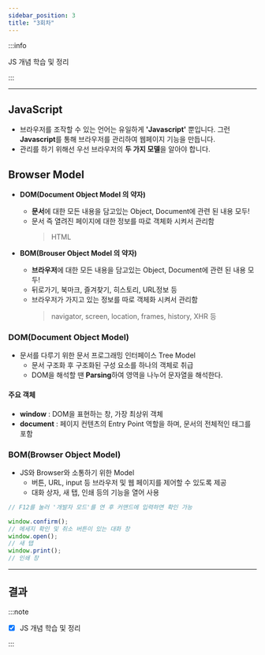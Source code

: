 ```yaml
---
sidebar_position: 3
title: "3회차"
---
```


:::info

JS 개념 학습 및 정리

:::

---

## JavaScript

- 브라우저를 조작할 수 있는 언어는 유일하게 **'Javascript'** 뿐입니다. 그런 **Javascript**를 통해 브라우저를 관리하여 웹페이지 기능을 만듭니다.
- 관리를 하기 위해선 우선 브라우저의 **두 가지 모델**을 알아야 합니다.

## Browser Model

- **DOM(Document Object Model 의 약자)**

  - **문서**에 대한 모든 내용을 담고있는 Object, Document에 관련 된 내용 모두!
  - 문서 즉 열려진 페이지에 대한 정보를 따로 객체화 시켜서 관리함
    > HTML

- **BOM(Brouser Object Model 의 약자)**
  - **브라우저**에 대한 모든 내용을 담고있는 Object, Document에 관련 된 내용 모두!
  - 뒤로가기, 북마크, 즐겨찾기, 히스토리, URL정보 등
  - 브라우저가 가지고 있는 정보를 따로 객체화 시켜서 관리함
    > navigator, screen, location, frames, history, XHR 등

### DOM(Document Object Model)

- 문서를 다루기 위한 문서 프로그래밍 인터페이스 Tree Model
  - 문서 구조화 후 구조화된 구성 요소를 하나의 객체로 취급
  - DOM을 해석할 땐 **Parsing**하여 영역을 나누어 문자열을 해석한다.

#### 주요 객체

- **window** : DOM을 표현하는 창, 가장 최상위 객체
- **document** : 페이지 컨텐츠의 Entry Point 역할을 하며, 문서의 전체적인 태그를 포함

### BOM(Browser Object Model)

- JS와 Browser와 소통하기 위한 Model
  - 버튼, URL, input 등 브라우저 및 웹 페이지를 제어할 수 있도록 제공
  - 대화 상자, 새 탭, 인쇄 등의 기능을 열어 사용

```javascript
// F12를 눌러 '개발자 모드'를 연 후 커맨드에 입력하면 확인 가능

window.confirm();
// 메세지 확인 및 취소 버튼이 있는 대화 창
window.open();
// 새 탭
window.print();
// 인쇄 창
```

<!-- ```jsx live
function Clock(props) {
  const [date, setDate] = useState(new Date());
  useEffect(() => {
    const timerID = setInterval(() => tick(), 1000);

    return function cleanup() {
      clearInterval(timerID);
    };
  });

  function tick() {
    setDate(new Date());
  }

  return (
    <div>
      <h2>It is {date.toLocaleTimeString()}.</h2>
    </div>
  );
}
``` -->

---

## 결과

:::note

- [x] JS 개념 학습 및 정리

:::
